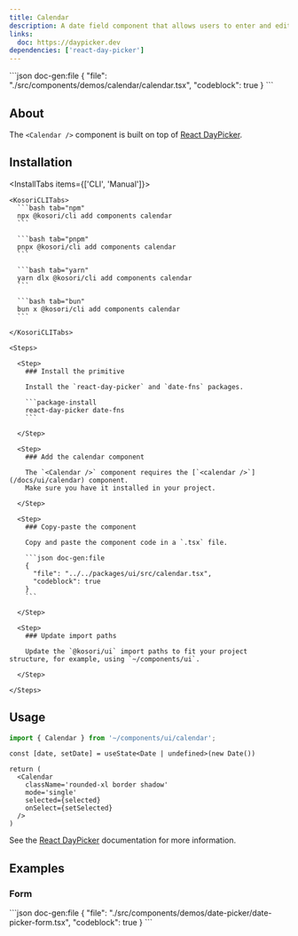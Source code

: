 ```yaml
---
title: Calendar
description: A date field component that allows users to enter and edit date.
links:
  doc: https://daypicker.dev
dependencies: ['react-day-picker']
---
```


<ComponentPreview name='calendar'>
```json doc-gen:file
{
  "file": "./src/components/demos/calendar/calendar.tsx",
  "codeblock": true
}
```
</ComponentPreview>

## About

The `<Calendar />` component is built on top of [React DayPicker](https://daypicker.dev).

## Installation

<InstallTabs items={['CLI', 'Manual']}>

  <Tab value='CLI'>
  
    <KosoriCLITabs>
      ```bash tab="npm"
      npx @kosori/cli add components calendar
      ```

      ```bash tab="pnpm"
      pnpx @kosori/cli add components calendar
      ```

      ```bash tab="yarn"
      yarn dlx @kosori/cli add components calendar
      ```

      ```bash tab="bun"
      bun x @kosori/cli add components calendar
      ```

    </KosoriCLITabs>

  </Tab>

  <Tab value='Manual'>

    <Steps>

      <Step>
        ### Install the primitive

        Install the `react-day-picker` and `date-fns` packages.

        ```package-install
        react-day-picker date-fns
        ```

      </Step>

      <Step>
        ### Add the calendar component

        The `<Calendar />` component requires the [`<calendar />`](/docs/ui/calendar) component.
        Make sure you have it installed in your project.

      </Step>

      <Step>
        ### Copy-paste the component

        Copy and paste the component code in a `.tsx` file.

        ```json doc-gen:file
        {
          "file": "../../packages/ui/src/calendar.tsx",
          "codeblock": true
        }
        ```

      </Step>

      <Step>
        ### Update import paths

        Update the `@kosori/ui` import paths to fit your project structure, for example, using `~/components/ui`.

      </Step>

    </Steps>

  </Tab>

</InstallTabs>

## Usage

```ts
import { Calendar } from '~/components/ui/calendar';
```

```tsx
const [date, setDate] = useState<Date | undefined>(new Date())

return (
  <Calendar
    className='rounded-xl border shadow'
    mode='single'
    selected={selected}
    onSelect={setSelected}
  />
)
```

See the [React DayPicker](https://daypicker.dev) documentation for more information.

## Examples

### Form

<ComponentPreview name='date-picker-form'>
```json doc-gen:file
{
  "file": "./src/components/demos/date-picker/date-picker-form.tsx",
  "codeblock": true
}
```
</ComponentPreview>
